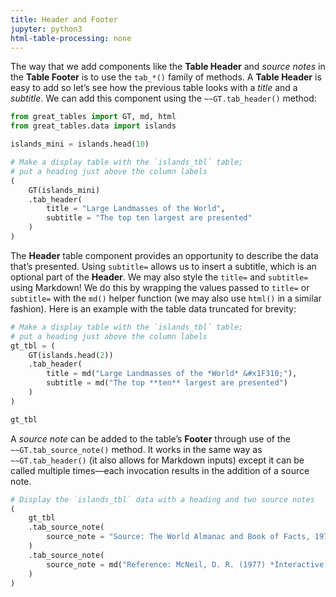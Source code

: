 ```yaml
---
title: Header and Footer
jupyter: python3
html-table-processing: none
---
```


The way that we add components like the **Table Header** and *source notes* in the **Table Footer** is to use the `tab_*()` family of methods. A **Table Header** is easy to add so let's see how the previous table looks with a *title* and a *subtitle*. We can add this component using the `~~GT.tab_header()` method:

```python
from great_tables import GT, md, html
from great_tables.data import islands

islands_mini = islands.head(10)

# Make a display table with the `islands_tbl` table;
# put a heading just above the column labels
(
    GT(islands_mini)
    .tab_header(
        title = "Large Landmasses of the World",
        subtitle = "The top ten largest are presented"
    )
)
```

The **Header** table component provides an opportunity to describe the data that's presented. Using `subtitle=` allows us to insert a subtitle, which is an optional part of the **Header**. We may also style the `title=` and `subtitle=` using Markdown! We do this by wrapping the values passed to `title=` or `subtitle=` with the `md()` helper function (we may also use `html()` in a similar fashion). Here is an example with the table data truncated for brevity:

```python
# Make a display table with the `islands_tbl` table;
# put a heading just above the column labels
gt_tbl = (
    GT(islands.head(2))
    .tab_header(
        title = md("Large Landmasses of the *World* &#x1F310;"),
        subtitle = md("The top **ten** largest are presented")
    )
)

gt_tbl
```

A *source note* can be added to the table's **Footer** through use of the `~~GT.tab_source_note()` method. It works in the same way as `~~GT.tab_header()` (it also allows for Markdown inputs) except it can be called multiple times---each invocation results in the addition of a source note.

```python
# Display the `islands_tbl` data with a heading and two source notes
(
    gt_tbl
    .tab_source_note(
        source_note = "Source: The World Almanac and Book of Facts, 1975, page 406."
    )
    .tab_source_note(
        source_note = md("Reference: McNeil, D. R. (1977) *Interactive Data Analysis*. Wiley.")
    )
)
```

